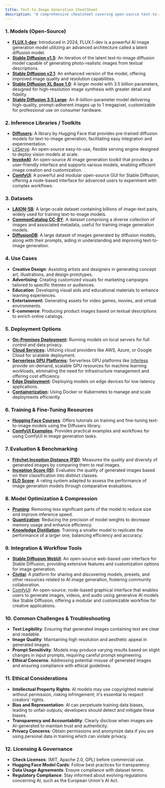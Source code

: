 ```yaml
---
title: Text-to-Image Generation CheatSheet
description: "A comprehensive cheatsheet covering open-source text-to-image generation models, inference libraries, datasets, use cases, deployment strategies, training resources, evaluation methods, and ethical considerations for developers and organizations."
---
```


### 1. Models (Open-Source)

- [**FLUX.1-dev**](https://huggingface.co/black-forest-labs/FLUX.1-dev): Introduced in 2024, FLUX.1-dev is a powerful AI image generation model utilizing an advanced architecture called a latent diffusion model.
- [**Stable Diffusion v1.5**](https://huggingface.co/stable-diffusion-v1-5/stable-diffusion-v1-5): An iteration of the latent text-to-image diffusion model capable of generating photo-realistic images from textual descriptions.
- [**Stable Diffusion v2.1**](https://huggingface.co/stabilityai/stable-diffusion-2-1): An enhanced version of the model, offering improved image quality and resolution capabilities.
- [**Stable Diffusion XL Base 1.0**](https://huggingface.co/stabilityai/stable-diffusion-xl-base-1.0): A larger model with 3.5 billion parameters, designed for high-resolution image synthesis with greater detail and fidelity.
- [**Stable Diffusion 3.5 Large**](https://huggingface.co/stabilityai/stable-diffusion-3.5-large): An 8-billion-parameter model delivering high-quality, prompt-adherent images up to 1 megapixel, customizable for professional use on consumer hardware.

### 2. Inference Libraries / Toolkits

- [**Diffusers**](https://github.com/huggingface/diffusers): A library by Hugging Face that provides pre-trained diffusion models for text-to-image generation, facilitating easy integration and experimentation.
- [LitServe](https://github.com/Lightning-AI/LitServe): An open-source easy-to-use, flexible serving engine designed to deploy vision models at scale.
- [**InvokeAI**](https://github.com/invoke-ai/InvokeAI): An open-source AI image generation toolkit that provides a user-friendly interface and supports various models, enabling efficient image creation and customization.
- [**ComfyUI**](https://github.com/comfyanonymous/ComfyUI): A powerful and modular open-source GUI for Stable Diffusion, offering a node-based interface for advanced users to experiment with complex workflows.

### 3. Datasets

- [**LAION-5B**](https://laion.ai/blog/laion-5b/): A large-scale dataset containing billions of image-text pairs, widely used for training text-to-image models.
- [**CommonCatalog CC-BY**](https://huggingface.co/datasets/common-canvas/commoncatalog-cc-by): A dataset comprising a diverse collection of images and associated metadata, useful for training image generation models.
- [**DiffusionDB**](https://huggingface.co/datasets/poloclub/diffusiondb): A large dataset of images generated by diffusion models, along with their prompts, aiding in understanding and improving text-to-image generation.

### 4. Use Cases

- **Creative Design**: Assisting artists and designers in generating concept art, illustrations, and design prototypes.
- **Advertising**: Creating customized visuals for marketing campaigns tailored to specific themes or audiences.
- **Education**: Developing visual aids and educational materials to enhance learning experiences.
- **Entertainment**: Generating assets for video games, movies, and virtual environments.
- **E-commerce**: Producing product images based on textual descriptions to enrich online catalogs.

### 5. Deployment Options

- **[On-Premises Deployment](https://medium.com/@cprasenjit32/deployment-of-machine-learning-models-on-premises-and-in-the-cloud-39b021efba97):** Running models on local servers for full control and data privacy.
- **[Cloud Services](https://www.analyticsvidhya.com/blog/2022/09/how-to-deploy-a-machine-learning-model-on-aws-ec2/):** Utilizing cloud providers like AWS, Azure, or Google Cloud for scalable deployment.
- **[Serverless GPU Platforms](https://docs.inferless.com/how-to-guides/deploy-flux-schnell-using-inferless):** Serverless GPU platforms like [Inferless](https://www.inferless.com/) provide on-demand, scalable GPU resources for machine learning workloads, eliminating the need for infrastructure management and offering cost efficiency.
- **[Edge Deployment](https://www.jetson-ai-lab.com/tutorial_stable-diffusion.html):** Deploying models on edge devices for low-latency applications.
- **[Containerization](https://www.datacamp.com/tutorial/containerization-docker-and-kubernetes-for-machine-learning):** Using Docker or Kubernetes to manage and scale deployments efficiently.

### 6. Training & Fine-Tuning Resources

- [**Hugging Face Courses**](https://huggingface.co/learn/diffusion-course/en/unit0/1): Offers tutorials on training and fine-tuning text-to-image models using the Diffusers library.
- [**ComfyUI Examples**](https://comfyanonymous.github.io/ComfyUI_examples/): Provides practical examples and workflows for using ComfyUI in image generation tasks.

### 7. Evaluation & Benchmarking

- [**Fréchet Inception Distance (FID)**](https://en.wikipedia.org/wiki/Fr%C3%A9chet_inception_distance): Measures the quality and diversity of generated images by comparing them to real images.
- [**Inception Score (IS)**](https://en.wikipedia.org/wiki/Inception_score): Evaluates the quality of generated images based on their classification into distinct classes.
- [**ELO Score**](https://arxiv.org/html/2406.04485v1#:~:text=3.3,Elo%20Rating%20System): A rating system adapted to assess the performance of image generation models through comparative evaluations.

### 8. Model Optimization & Compression

- [**Pruning**](https://arxiv.org/pdf/2404.11936): Removing less significant parts of the model to reduce size and improve inference speed.
- [**Quantization**](https://huggingface.co/blog/train-optimize-sd-intel): Reducing the precision of model weights to decrease memory usage and enhance efficiency.
- [**Knowledge Distillation**](https://huggingface.co/blog/sd_distillation): Training a smaller model to replicate the performance of a larger one, balancing efficiency and accuracy.

### 9. Integration & Workflow Tools

- [**Stable Diffusion WebUI**](https://github.com/AUTOMATIC1111/stable-diffusion-webui): An open-source web-based user interface for Stable Diffusion, providing extensive features and customization options for image generation.
- [**Civitai**](https://civitai.com/): A platform for sharing and discovering models, presets, and other resources related to AI image generation, fostering community collaboration.
- [ComfyUI](https://github.com/comfyanonymous/ComfyUI): An open-source, node-based graphical interface that enables users to generate images, videos, and audio using generative AI models like Stable Diffusion, offering a modular and customizable workflow for creative applications.

### 10. Common Challenges & Troubleshooting

- **Text Legibility**: Ensuring that generated images containing text are clear and readable.
- **Image Quality**: Maintaining high resolution and aesthetic appeal in generated images.
- **Prompt Sensitivity**: Models may produce varying results based on slight changes in input prompts, requiring careful prompt engineering.
- **Ethical Concerns**: Addressing potential misuse of generated images and ensuring compliance with ethical guidelines.

### 11. Ethical Considerations

- **Intellectual Property Rights**: AI models may use copyrighted material without permission, risking infringement; it's essential to respect creators' rights.
- **Bias and Representation**: AI can perpetuate training data biases, leading to unfair outputs; developers should detect and mitigate these biases.
- **Transparency and Accountability**: Clearly disclose when images are AI-generated to maintain trust and authenticity.
- **Privacy Concerns**: Obtain permissions and anonymize data if you are using personal data in training which can violate privacy.

### 12. Licensing & Governance

- **Check Licenses**: (MIT, Apache 2.0, GPL) before commercial use.
- **Hugging Face Model Cards**: Follow best practices for transparency.
- **Data Usage Agreements**: Ensure compliance with dataset terms.
- **Regulatory Compliance**: Stay informed about evolving regulations concerning AI, such as the European Union's AI Act.
